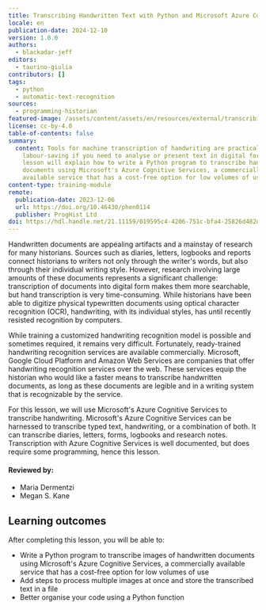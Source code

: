 ```yaml
---
title: Transcribing Handwritten Text with Python and Microsoft Azure Computer Vision
locale: en
publication-date: 2024-12-10
version: 1.0.0
authors:
  - blackadar-jeff
editors:
  - taurino-giulia
contributors: []
tags:
  - python
  - automatic-text-recognition
sources:
  - programming-historian
featured-image: /assets/content/assets/en/resources/external/transcribing-handwritten-text-with-python-and-microsoft-azure-computer-vision/featured-image.jpeg
license: cc-by-4.0
table-of-contents: false
summary:
  content: Tools for machine transcription of handwriting are practical and
    labour-saving if you need to analyse or present text in digital form. This
    lesson will explain how to write a Python program to transcribe handwritten
    documents using Microsoft's Azure Cognitive Services, a commercially
    available service that has a cost-free option for low volumes of use.
content-type: training-module
remote:
  publication-date: 2023-12-06
  url: https://doi.org/10.46430/phen0114
  publisher: ProgHist Ltd
doi: https://hdl.handle.net/21.11159/019595c4-4206-751c-bfa4-25826d482db9
---
```

Handwritten documents are appealing artifacts and a mainstay of research for many historians. Sources such as diaries, letters, logbooks and reports connect historians to writers not only through the writer's words, but also through their individual writing style. However, research involving large amounts of these documents represents a significant challenge: transcription of documents into digital form makes them more searchable, but hand transcription is very time-consuming. While historians have been able to digitize physical typewritten documents using optical character recognition (OCR), handwriting, with its individual styles, has until recently resisted recognition by computers.

While training a customized handwriting recognition model is possible and sometimes required, it remains very difficult. Fortunately, ready-trained handwriting recognition services are available commercially. Microsoft, Google Cloud Platform and Amazon Web Services are companies that offer handwriting recognition services over the web. These services equip the historian who would like a faster means to transcribe handwritten documents, as long as these documents are legible and in a writing system that is recognizable by the service.

For this lesson, we will use Microsoft's Azure Cognitive Services to transcribe handwriting. Microsoft's Azure Cognitive Services can be harnessed to transcribe typed text, handwriting, or a combination of both. It can transcribe diaries, letters, forms, logbooks and research notes. Transcription with Azure Cognitive Services is well documented, but does require some programming, hence this lesson.

#### Reviewed by:

* Maria Dermentzi
* Megan S. Kane

## Learning outcomes

After completing this lesson, you will be able to:

* Write a Python program to transcribe images of handwritten documents using Microsoft's Azure Cognitive Services, a commercially available service that has a cost-free option for low volumes of use
* Add steps to process multiple images at once and store the transcribed text in a file
* Better organise your code using a Python function

<ExternalResource title="Interested in learning more?" subtitle="Check out this lesson on Programming Historian's website" url="https://doi.org/10.46430/phen0114" />
